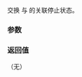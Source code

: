 {{cpp/thread/stop_token/title|swap}}
{{cpp/thread/stop_token/navbar}}
{{ddcl|since=c++20|
void swap( std::stop_token&amp; other ) noexcept;
}}

交换 {{c|*this}} 与 {{c|other}} 的关联停止状态。

===参数===
{{par begin}}
{{par|other|要与之交换内容的 {{tt|stop_token}}}}
{{par end}} 

===返回值===
（无）

{{langlinks|en|es|ja|ru}}
